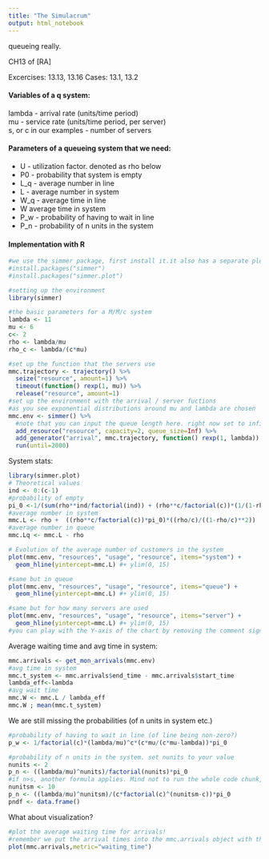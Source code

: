 ```yaml
---
title: "The Simulacrum"
output: html_notebook
---
```




queueing really.

CH13 of [RA]

Excercises: 13.13, 13.16
Cases: 13.1, 13.2

<h4>Variables of a q system:</h4>

lambda - arrival rate (units/time period) <br>
mu - service rate (units/time period, per server) <br>
s, or c in our examples - number of servers<br>



<h4>Parameters of a queueing system that we need:</h4>
<ul>
<li>U - utilization factor. denoted as rho below</li>
<li>P0 - probability that system is empty</li>
<li>L_q - average number in line</li>
<li>L - average number in system</li>
<li>W_q - average time in line</li>
<li>W average time in system</li>
<li>P_w - probability of having to wait in line</li>
<li>P_n - probability of n units in the system</li>
</ul>

<h4> Implementation with R </h4>

```r
#we use the simmer package, first install it.it also has a separate plotting package, get it too. :) (un-comment the commands first!) 
#install.packages("simmer")
#install.packages("simmer.plot")
```



```r
#setting up the environment
library(simmer)

#the basic parameters for a M/M/c system
lambda <- 11
mu <- 6
c<- 2
rho <- lambda/mu
rho_c <- lambda/(c*mu) 

#set up the function that the servers use
mmc.trajectory <- trajectory() %>%
  seize("resource", amount=1) %>%
  timeout(function() rexp(1, mu)) %>%
  release("resource", amount=1)
#set up the environment with the arrival / server fuctions
#as you see exponential distributions around mu and lambda are chosen
mmc.env <- simmer() %>%
  #note that you can input the queue length here. right now set to infinite.
  add_resource("resource", capacity=2, queue_size=Inf) %>%
  add_generator("arrival", mmc.trajectory, function() rexp(1, lambda)) %>% 
  run(until=2000)

```

System stats: 

```r
library(simmer.plot)
# Theoretical values
ind <- 0:(c-1)
#probability of empty
pi_0 <-1/(sum(rho**ind/factorial(ind)) + (rho**c/factorial(c))*(1/(1-rho/c)))
#average number in system
mmc.L <- rho +  ((rho**c/factorial(c))*pi_0)*((rho/c)/((1-rho/c)**2))
#average number in queue
mmc.Lq <- mmc.L - rho

# Evolution of the average number of customers in the system
plot(mmc.env, "resources", "usage", "resource", items="system") +
  geom_hline(yintercept=mmc.L) #+ ylim(0, 15)

#same but in queue
plot(mmc.env, "resources", "usage", "resource", items="queue") +
  geom_hline(yintercept=mmc.L) #+ ylim(0, 15)

#same but for how many servers are used
plot(mmc.env, "resources", "usage", "resource", items="server") +
  geom_hline(yintercept=mmc.L) #+ ylim(0, 15)
#you can play with the Y-axis of the chart by removing the comment sign before + ylim(..). If your graph area becomes to small, the line will get broken + error messages. :)

```


Average waiting time and avg time in system:

```r
mmc.arrivals <- get_mon_arrivals(mmc.env)
#avg time in system
mmc.t_system <- mmc.arrivals$end_time - mmc.arrivals$start_time
lambda_eff<-lambda
#avg wait time
mmc.W <- mmc.L / lambda_eff
mmc.W ; mean(mmc.t_system)


```

We are still missing the probabilities (of n units in system etc.)

```r
#probability of having to wait in line (of line being non-zero?)
p_w <- 1/factorial(c)*(lambda/mu)^c*(c*mu/(c*mu-lambda))*pi_0

#probability of n units in the system. set nunits to your value
nunits <- 2
p_n <- ((lambda/mu)^nunits)/factorial(nunits)*pi_0
#if n>s, another formula applies. Mind not to run the whole code chunk, but the individual lines. otherwise you'll only get the second result ^_^
nunitsm <- 10
p_n <- ((lambda/mu)^nunitsm)/(c*factorial(c)^(nunitsm-c))*pi_0
pndf <- data.frame()
```




What about visualization?

```r
#plot the average waiting time for arrivals!
#remember we put the arrival times into the mmc.arrivals object with the get_mon_arrivals function?
plot(mmc.arrivals,metric="waiting_time")
```

